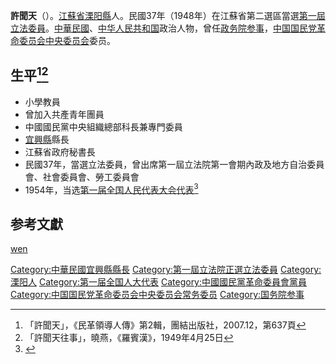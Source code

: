 {{Infobox Officeholder
|姓名=許聞天	
|圖像=File:許聞天.jpg
|圖像大小=200px
|圖像說明=  
|字    = 
|號    = 
|別名    = 
|出生日期 = 1902年1月24日
|出生地點 = 
|逝世日期 = {{dda|1982|6|17|1902|1|24}}
|逝世地點 = 
|死因    = 
|墓地    = 
|籍貫    =江蘇省溧陽縣
|政黨    = 
|parents  = 
|配偶   =
|伴侶    = 
|relatives  =  
|children  =  
|著作    = 
|past    = 
}}
'''許聞天'''（{{bd|1902年|1月24日|1982年|6月17日|}}）。[[江蘇省|江蘇省]][[溧阳縣|溧阳縣]]人。民國37年（1948年）在江蘇省第二選區當選[[第一屆立法委員|第一屆立法委員]]。[[中華民國|中華民國]]、[[中华人民共和国|中华人民共和国]]政治人物，曾任[[政务院参事|政务院参事]]，[[中国国民党革命委员会中央委员会|中国国民党革命委员会中央委员会]]委员。

== 生平<ref>「許聞天」，《民革領導人傳》第2輯，團結出版社，2007.12，第637頁</ref><ref>「許聞天往事」，曉燕，《羅賓漢》，1949年4月25日</ref> ==
* 小學教員
* 曾加入共產青年團員
* 中國國民黨中央組織總部科長兼專門委員
* [[宜興縣|宜興縣]]縣長
* 江蘇省政府秘書長
* 民國37年，當選立法委員，曾出席第一屆立法院第一會期內政及地方自治委員會、社會委員會、勞工委員會
* 1954年，当选[[第一届全国人民代表大会代表名单|第一届全国人民代表大会代表]]<ref>{{cite book|author=全国人民代表大会常务委员会办公厅|title=中华人民共和国第一届全国人民代表大会代表名单|year=1955年|publisher=全国人民代表大会常务委员会办公厅|url=http://book.ucdrs.superlib.net/views/specific/2929/bookDetail.jsp?dxNumber=000005772167&d=546843D0AE2464CD1C95896344A85614&fenlei=04070402|access-date=2015-01-25|archive-date=2019-01-24|archive-url=https://web.archive.org/web/20190124105450/http://book.ucdrs.superlib.net/views/specific/2929/bookDetail.jsp?dxNumber=000005772167&d=546843D0AE2464CD1C95896344A85614&fenlei=04070402|dead-url=no}}</ref>
== 参考文獻 ==
{{reflist}}
{{中国政治人物小作品}}
{{中華民國第一屆立法委員}}
{{国务院参事}}
{{中国国民党革命委员会第四届中央委员会}}
{{中国国民党革命委员会第五届中央委员会}}
{{DEFAULTSORT:xu wentian}}
[[Category:中華民國宜興縣縣長|Category:中華民國宜興縣縣長]]
[[Category:第一屆立法院正選立法委員|Category:第一屆立法院正選立法委員]]
[[Category:溧阳人|Category:溧阳人]]
[[Category:第一届全国人大代表|Category:第一届全国人大代表]]
[[Category:中國國民黨革命委員會黨員|Category:中國國民黨革命委員會黨員]]
[[Category:中国国民党革命委员会中央委员会常务委员|Category:中国国民党革命委员会中央委员会常务委员]]
[[Category:国务院参事|Category:国务院参事]]
[[cat:许姓|wen]]